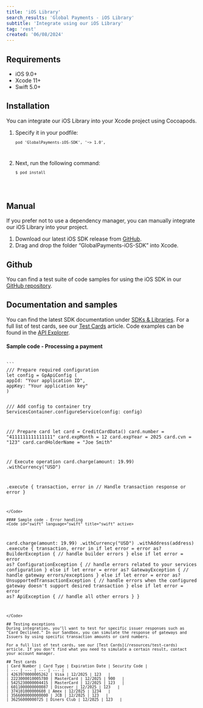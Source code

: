 ```yaml
---
title: 'iOS Library'
search_results: 'Global Payments - iOS Library'
subtitle: 'Integrate using our iOS Library'
tag: 'rest'
created: '06/08/2024'
---
```


## Requirements
* iOS 9.0+
* Xcode 11+
* Swift 5.0+

## Installation
You can integrate our iOS Library into your Xcode project using Cocoapods.

1) Specify it in your podfile:
    <Code>
    ```
    pod 'GlobalPayments-iOS-SDK', '~> 1.0',
    ```
    </Code>
2) Next, run the following command:
    <Code>
    ```
    $ pod install
    ```
    </Code>

## Manual
If you prefer not to use a dependency manager, you can manually integrate our iOS Library into your project.

1) Download our latest iOS SDK release from [GitHub](https://github.com/globalpayments/ios-sdk/releases).
2) Drag and drop the folder “GlobalPayments-iOS-SDK” into Xcode.

## Github
You can find a test suite of code samples for using the iOS SDK in our [GitHub repository](https://github.com/globalpayments/ios-sdk).

## Documentation and samples
You can find the latest SDK documentation under [SDKs & Libraries](/docs/integration-options/sdk/overview). For a full list of test cards, see our [Test Cards](/resources/test-cards) article. Code examples can be found in the [API Explorer](/api/overview).

#### Sample code - Processing a payment
<Code id="swift" language="swift" title="swift" active>
```
/// Prepare required configuration
let config = GpApiConfig (
appId: "Your application ID",
appKey: "Your application key"
)

/// Add config to container
try ServicesContainer.configureService(config: config)

/// Prepare card
let card = CreditCardData()
card.number = "4111111111111111"
card.expMonth = 12
card.expYear = 2025
card.cvn = "123"
card.cardHolderName = "Joe Smith"

// Execute operation
card.charge(amount: 19.99)
    .withCurrency("USD")

.execute { transaction, error in
     // Handle transaction response or error
}
```
</Code>

#### Sample code - Error handling
<Code id="swift" language="swift" title="swift" active>
```
card.charge(amount: 19.99)
    .withCurrency("USD")
    .withAddress(address)
.execute { transaction, error in
     if let error = error as? BuilderException {
         // handle builder errors
     } else if let error = error as? ConfigurationException {
         // handle errors related to your services configuration
     } else if let error = error as? GatewayException {
         // handle gateway errors/exceptions
     } else if let error = error as? UnsupportedTransactionException {
         // handle errors when the configured gateway doesn't support desired transaction
     } else if let error = error as? ApiException {
         // handle all other errors
     }
}
```
</Code>

## Testing exceptions
During integration, you’ll want to test for specific issuer responses such as "Card Declined." In our Sandbox, you can simulate the response of gateways and Issuers by using specific transaction amounts or card numbers. 

For a full list of test cards, see our [Test Cards](/resources/test-cards) article. If you don’t find what you need to simulate a certain result, contact your account manager. 

## Test cards
| Card Number | Card Type | Expiration Date | Security Code |
| --- | --- | --- | --- |
| 4263970000005262 | Visa | 12/2025 | 123   |
| 2223000010005780 | MasterCard | 12/2025 | 900   |
| 5425230000004415 | MasterCard | 12/2025 | 123   |
| 6011000000000087 | Discover | 12/2025 | 123   |
| 374101000000608 | Amex | 12/2025 | 1234   |
| 3566000000000000 | JCB | 12/2025 | 123   |
| 36256000000725 | Diners Club | 12/2025 | 123   |
